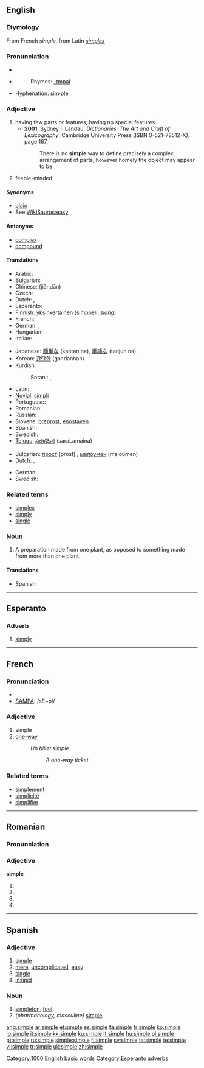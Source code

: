 ==English==

{{rank|smile|walk|places|709|simple|fresh|noble|appearance}}

===Etymology===
From French ''simple'', from Latin ''[[simplex]]''

===Pronunciation===
*{{IPA|/ˈsɪmpl/}}
*{{audio|en-us-simple.ogg|Audio (US)}}
*:Rhymes: [[Rhymes:English:-ɪmpəl|-ɪmpəl]]
*Hyphenation: sim·ple

===Adjective===
{{en-adj|simpler|simplest}}

# having few parts or features; having no special features
#*'''2001''', Sydney I. Landau, ''Dictionaries: The Art and Craft of Lexicography'', Cambridge University Press (ISBN 0-521-78512-X), page 167,
#*:There is no '''simple''' way to define precisely a complex arrangement  of parts, however homely the object may appear to be.
# {{colloquial}} feeble-minded.

====Synonyms====
*[[plain]]
*See [[WikiSaurus:easy]]

====Antonyms====
*[[complex]]
*[[compound]]

====Translations====
{{trans-top|uncomplicated}}
* Arabic: {{ARchar|[[بسيط]]}} {{IPAchar|(basíeʈ)}}
* Bulgarian: {{t+|bg|прост|m|tr=prost|sc=Cyrl}}
* Chinese: {{zh-ts|簡單|简单}} (jiǎndān)
* Czech: {{t-|cs|jednoduchý|m}}
* Dutch: {{t+|nl|eenvoudig}}, {{t+|nl|simpel}}
* Esperanto: {{t+|eo|simpla|xs=Esperanto}}
* Finnish: [[yksinkertainen]] ([[simppeli]], ''slang'')
* French: {{t+|fr|simple}}
* German: {{t+|de|einfach}}, {{t+|de|simpel}}
* Hungarian: {{t+|hu|egyszerű}}
* Italian: {{t+|it|semplice}}
{{trans-mid}}
* Japanese: [[簡単な]] (kantan na), [[単純な]] (tanjun na)
* Korean: [[간단한]] (gandanhan)
* Kurdish: 
*: Sorani: {{t|ku|ئاسان|tr=AsAn|sc=KUchar}}, {{t|ku|ساکار|tr=sAkAr|sc=KUchar}}
* Latin: {{t+|la|simplex}}
* [[Novial]]: [[simpli]]
* Portuguese: {{t+|pt|simples}}
* Romanian: {{t-|ro|simplu}}
* Russian: {{t+|ru|простой|m|tr=prostój|sc=Cyrl}}
* Slovene: [[preprost]], [[enostaven]]
* Spanish: {{t+|es|simple}}
* Swedish: {{t+|sv|enkel}}
* [[Telugu]]: [[సరళమైన]] (saraLamaina)
{{trans-bottom}}

{{trans-top|simple-minded}}
* Bulgarian: [[прост]] (prost) {{m}}, [[малоумен]] (maloúmen) {{m}}
* Dutch: {{t+|nl|achterlijk}}, {{t+|nl|simpel}}
{{trans-mid}}
* German: {{t+|de|einfach}}
* Swedish: {{t+|sv|enkel}}
{{trans-bottom}}

===Related terms===
*[[simplex]]
*[[simply]]
*[[single]]

===Noun===
{{en-noun}}

# {{context|jargon|medicine}} A preparation made from one plant, as opposed to something made from more than one plant.

====Translations====
* Spanish: {{t+|es|simple|m}}

[[Category:1000 English basic words]]

----

==Esperanto==

===Adverb===
{{eo-adv}}

# [[simply]]

[[Category:Esperanto adverbs]]

----

==French==

===Pronunciation===
*{{IPA|/s̃ɛpl/}}
*[[w:SAMPA|SAMPA]]: /sE~pl/

===Adjective===
{{fr-adj-mf}}

# simple
# [[one-way]]
#: ''Un billet simple.''
#:: ''A one-way ticket.''

===Related terms===
*[[simplement]]
*[[simplicité]]
*[[simplifier]]

----

==Romanian==

===Pronunciation===
{{IPA|[ˈsim.ple]|lang=ro}}

===Adjective===
'''simple'''

# {{ro-form-adj|fp|n|simplu}}
# {{ro-form-adj|fp|a|simplu}}
# {{ro-form-adj|np|n|simplu}}
# {{ro-form-adj|np|a|simplu}}

----

==Spanish==

===Adjective===
{{es-adj}}

# [[simple#English|simple]]
# [[mere]], [[uncomplicated]], [[easy]]
# [[single]]
# [[insipid]]

===Noun===
{{es-noun-mf}}

# [[simpleton]], [[fool]]
# ''(pharmacology, masculine)'' [[simple#English|simple]]

[[ang:simple]]
[[ar:simple]]
[[et:simple]]
[[es:simple]]
[[fa:simple]]
[[fr:simple]]
[[ko:simple]]
[[io:simple]]
[[it:simple]]
[[kk:simple]]
[[ku:simple]]
[[lt:simple]]
[[hu:simple]]
[[pl:simple]]
[[pt:simple]]
[[ru:simple]]
[[simple:simple]]
[[fi:simple]]
[[sv:simple]]
[[ta:simple]]
[[te:simple]]
[[vi:simple]]
[[tr:simple]]
[[uk:simple]]
[[zh:simple]]